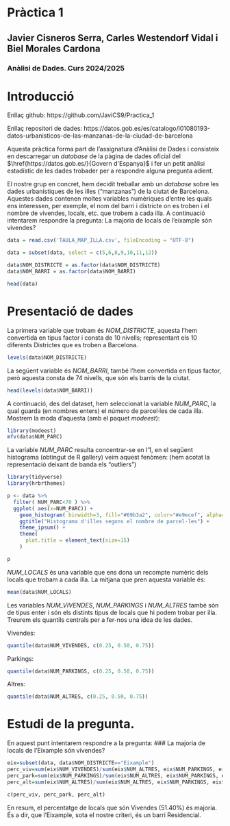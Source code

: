 # Pràctica 1

## Javier Cisneros Serra, Carles Westendorf Vidal i Biel Morales Cardona

### Anàlisi de Dades. Curs 2024/2025

# Introducció

Enllaç github:
https://github.com/JaviCS9/Practica_1

Enllaç repositori de dades:
https://datos.gob.es/es/catalogo/l01080193-datos-urbanisticos-de-las-manzanas-de-la-ciudad-de-barcelona



Aquesta pràctica forma part de l'assignatura d'Anàlisi de Dades i consisteix en descarregar un *database* de la pàgina de dades oficial del $\href{https://datos.gob.es/}{Govern d'Espanya}$ i fer un petit anàlisi estadístic de les dades trobader per a respondre alguna pregunta adient.

El nostre grup en concret, hem decidit treballar amb un *database* sobre les dades urbanístiques de les illes ("manzanas") de la ciutat de Barcelona. Aquestes dades contenen moltes variables numèriques d'entre les quals ens interessen, per exemple, el nom del barri i districte on es troben i el nombre de vivendes, locals, etc. que trobem a cada illa.
A continuació intentarem respondre la pregunta: 
La majoria de locals de l'eixample són vivendes?


```r
data = read.csv('TAULA_MAP_ILLA.csv', fileEncoding = "UTF-8")

data = subset(data, select = c(5,6,8,9,10,11,12))

data$NOM_DISTRICTE = as.factor(data$NOM_DISTRICTE)
data$NOM_BARRI = as.factor(data$NOM_BARRI)

head(data)
```

# Presentació de dades

La primera variable que trobam és *NOM_DISTRICTE*, aquesta l'hem convertida en tipus factor i consta de 10 nivells; representant els 10 diferents Districtes que es troben a Barcelona.
```r
levels(data$NOM_DISTRICTE)
```


La següent variable és *NOM_BARRI*, també l'hem convertida en tipus factor, però aquesta consta de 74 nivells, que són els barris de la ciutat.
```r
head(levels(data$NOM_BARRI))
```

A continuació, des del dataset, hem seleccionat la variable *NUM_PARC*, la qual guarda (en nombres enters) el número de parcel·les de cada illa. Mostrem la moda d'aquesta (amb el paquet *modeest*):

```r
library(modeest)
mfv(data$NUM_PARC)
```

La variable *NUM_PARC* resulta concentrar-se en l'1, en el següent histograma (obtingut de R gallery) veim aquest fenòmen: (hem acotat la representació deixant de banda els "outliers")

```r

library(tidyverse)
library(hrbrthemes)

p <- data %>%
  filter( NUM_PARC<70 ) %>%
  ggplot( aes(x=NUM_PARC)) +
    geom_histogram( binwidth=3, fill="#69b3a2", color="#e9ecef", alpha=0.9) +
    ggtitle("Histograma d'illes segons el nombre de parcel·les") +
    theme_ipsum() +
    theme(
      plot.title = element_text(size=15)
    )
```

```r
p
```
*NUM_LOCALS* és una variable que ens dona un recompte numèric dels locals que trobam a cada illa. La mitjana que pren aquesta variable és:
```r
mean(data$NUM_LOCALS)
```

Les variables *NUM_VIVENDES*, *NUM_PARKINGS* i *NUM_ALTRES* també són de tipus enter i són els distints tipus de locals que hi podem trobar per illa. Treurem els quantils centrals per a fer-nos una idea de les dades.

Vivendes:
```r
quantile(data$NUM_VIVENDES, c(0.25, 0.50, 0.75))
```
Parkings:
```r
quantile(data$NUM_PARKINGS, c(0.25, 0.50, 0.75))
```
Altres:
```r
quantile(data$NUM_ALTRES, c(0.25, 0.50, 0.75))
```

# Estudi de la pregunta.

En aquest punt intentarem respondre a la pregunta:
### La majoria de locals de l'Eixample són vivendes?

```r
eix=subset(data, data$NOM_DISTRICTE=="Eixample")
perc_viv=sum(eix$NUM_VIVENDES)/sum(eix$NUM_ALTRES, eix$NUM_PARKINGS, eix$NUM_VIVENDES)
perc_park=sum(eix$NUM_PARKINGS)/sum(eix$NUM_ALTRES, eix$NUM_PARKINGS, eix$NUM_VIVENDES)
perc_alt=sum(eix$NUM_ALTRES)/sum(eix$NUM_ALTRES, eix$NUM_PARKINGS, eix$NUM_VIVENDES)
```
```r
c(perc_viv, perc_park, perc_alt)
```

En resum, el percentatge de locals que són Vivendes (51.40%) és majoria. És a dir, que l'Eixample, sota el nostre criteri, és un barri Residencial.





